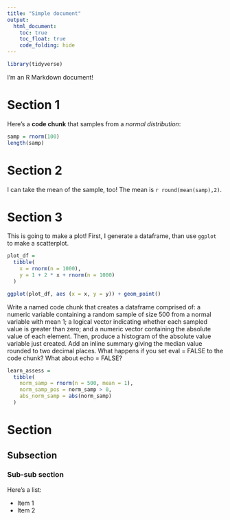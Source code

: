 ```yaml
---
title: "Simple document"
output: 
  html_document:
    toc: true
    toc_float: true
    code_folding: hide
---
```


```r
library(tidyverse)
```


I'm an R Markdown document! 

# Section 1

Here's a **code chunk** that samples from 
a _normal distribution_:

```r
samp = rnorm(100)
length(samp)
```

# Section 2

I can take the mean of the sample, too!
The mean is `r round(mean(samp),2)`.

# Section 3

This is going to make a plot! First, I generate a dataframe, than use `ggplot` to make a scatterplot.

```r
plot_df = 
  tibble(
    x = rnorm(n = 1000),
    y = 1 + 2 * x + rnorm(n = 1000)
  )

ggplot(plot_df, aes (x = x, y = y)) + geom_point()
```

Write a named code chunk that creates a dataframe comprised of: a numeric variable containing a random sample of size 500 from a normal variable with mean 1; a logical vector indicating whether each sampled value is greater than zero; and a numeric vector containing the absolute value of each element. Then, produce a histogram of the absolute value variable just created. Add an inline summary giving the median value rounded to two decimal places. What happens if you set eval = FALSE to the code chunk? What about echo = FALSE?

```r
learn_assess = 
  tibble(
    norm_samp = rnorm(n = 500, mean = 1),
    norm_samp_pos = norm_samp > 0,
    abs_norm_samp = abs(norm_samp)
  )


```

# Section
## Subsection
### Sub-sub section

Here's a list:

* Item 1
* Item 2

